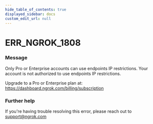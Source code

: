 ```yaml
---
hide_table_of_contents: true
displayed_sidebar: docs
custom_edit_url: null
---
```



# ERR_NGROK_1808

### Message
Only Pro or Enterprise accounts can use endpoints IP restrictions.
Your account is not authorized to use endpoints IP restrictions.  

Upgrade to a Pro or Enterprise plan at: https://dashboard.ngrok.com/billing/subscription

### Further help
If you're having trouble resolving this error, please reach out to [support@ngrok.com](mailto:support@ngrok.com?subject=Help%20with%20ERR_NGROK_1808)


<ErrorDetails error='err_ngrok_1808' />
